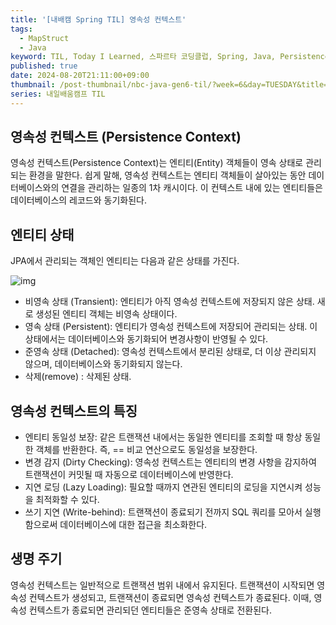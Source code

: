 ```yaml
---
title: '[내배캠 Spring TIL] 영속성 컨텍스트'
tags:
  - MapStruct
  - Java
keyword: TIL, Today I Learned, 스파르타 코딩클럽, Spring, Java, Persistence Context, Persistence, Context
published: true
date: 2024-08-20T21:11:00+09:00
thumbnail: /post-thumbnail/nbc-java-gen6-til/?week=6&day=TUESDAY&title=영속성 컨텍스트
series: 내일배움캠프 TIL
---
```


## 영속성 컨텍스트 (Persistence Context)

영속성 컨텍스트(Persistence Context)는 엔티티(Entity) 객체들이 영속 상태로 관리되는 환경을 말한다. 쉽게 말해, 영속성 컨텍스트는 엔티티 객체들이 살아있는 동안 데이터베이스와의 연결을 관리하는 일종의 1차 캐시이다. 이 컨텍스트 내에 있는 엔티티들은 데이터베이스의 레코드와 동기화된다.

## 엔티티 상태

JPA에서 관리되는 객체인 엔티티는 다음과 같은 상태를 가진다.

![img](EntityLifecycle '엔티티의 생명주기')

- 비영속 상태 (Transient): 엔티티가 아직 영속성 컨텍스트에 저장되지 않은 상태. 새로 생성된 엔티티 객체는 비영속 상태이다.
- 영속 상태 (Persistent): 엔티티가 영속성 컨텍스트에 저장되어 관리되는 상태. 이 상태에서는 데이터베이스와 동기화되어 변경사항이 반영될 수 있다.
- 준영속 상태 (Detached): 영속성 컨텍스트에서 분리된 상태로, 더 이상 관리되지 않으며, 데이터베이스와 동기화되지 않는다.
- 삭제(remove) : 삭제된 상태.

## 영속성 컨텍스트의 특징

- 엔티티 동일성 보장: 같은 트랜잭션 내에서는 동일한 엔티티를 조회할 때 항상 동일한 객체를 반환한다. 즉, == 비교 연산으로도 동일성을 보장한다.
- 변경 감지 (Dirty Checking): 영속성 컨텍스트는 엔티티의 변경 사항을 감지하여 트랜잭션이 커밋될 때 자동으로 데이터베이스에 반영한다.
- 지연 로딩 (Lazy Loading): 필요할 때까지 연관된 엔티티의 로딩을 지연시켜 성능을 최적화할 수 있다.
- 쓰기 지연 (Write-behind): 트랜잭션이 종료되기 전까지 SQL 쿼리를 모아서 실행함으로써 데이터베이스에 대한 접근을 최소화한다.

## 생명 주기

영속성 컨텍스트는 일반적으로 트랜잭션 범위 내에서 유지된다. 트랜잭션이 시작되면 영속성 컨텍스트가 생성되고, 트랜잭션이 종료되면 영속성 컨텍스트가 종료된다.
이때, 영속성 컨텍스트가 종료되면 관리되던 엔티티들은 준영속 상태로 전환된다.
